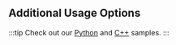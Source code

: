 
## Additional Usage Options

:::tip
Check out our [Python](https://github.com/openvinotoolkit/openvino.genai/tree/master/samples/python/) and [C++](https://github.com/openvinotoolkit/openvino.genai/tree/master/samples/cpp) samples.
:::

<GenerationParameters />

<ChatScenario />

<LoraAdapters />

<SpeculativeDecoding />
